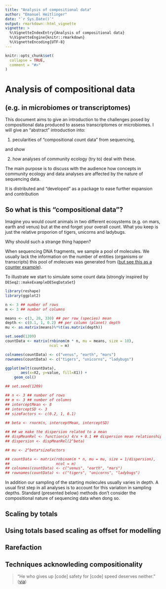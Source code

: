 ```yaml
---
title: "Analysis of compositional data"
author: "Emanuel Heitlinger"
date: "`r Sys.Date()`"
output: rmarkdown::html_vignette
vignette: >
  %\VignetteIndexEntry{Analysis of compositional data}
  %\VignetteEngine{knitr::rmarkdown}
  %\VignetteEncoding{UTF-8}
---
```


```r
knitr::opts_chunk$set(
  collapse = TRUE,
  comment = "#>"
)
```

# Analysis of compositional data 
## (e.g. in microbiomes or transcriptomes)

This document aims to give an introduction to the challenges posed by
compositional data produced to assess transcriptomes or microbiomes. I
will give an "abstract" introduction into:

1. pecularities of "compositional count data" from sequencing, 

and show

2. how analyses of community ecology (try to) deal with these. 

The main purpose is to discuss with the audience how concepts in
community ecology and data analyses are affected by the nature of
sequencing data.

It is distributed and "developed" as a package to ease further
expansion and contribution

## So what is this "compositional data"?

Imagine you would count animals in two different ecosystems (e.g. on
mars, earth and venus) but at the end forget your overall count. What
you keep is just the relative proporion of tigers, unicorns and
ladybugs.

Why should such a strange thing happen? 

When sequencing DNA fragments, we sample a pool of molecules. We
usually lack the information on the number of entities (organisms or
transcripts) this pool of molecues was generated from
([but see this as a counter example](https://www.nature.com/articles/nature24460)).

To illustrate we start to simulate some count data (strongly inspired
by `DESeq2::makeExampleDESeqDataSet`)


```r
library(reshape)
library(ggplot2)

n <- 3 ## number of rows
m <- 3 ## number of columns

means <- c(3, 28, 330) ## per row (species) mean
depth <- c(0.1, 1, 0.2) ## per column (planet) depth
mu <- as.matrix(means)%*%t(as.matrix(depth))

set.seed(1209)
countData <- matrix(rnbinom(m * n, mu = means, size = 10), 
                    ncol = m)

colnames(countData) <- c("venus", "earth", "mars")
rownames(countData) <- c("tigers", "unicorns", "ladybugs")

ggplot(melt(countData),
       aes(x=X2, y=value, fill=X1)) +
    geom_col()

```



```r
## set.seed(1209)

## n <- 3 ## number of rows
## m <- 3 ## number of columns
## interceptMean <- 8
## interceptSD <- 3
## sizeFactors <- c(0.2, 1, 0.1)
    
## beta <- rnorm(n, interceptMean, interceptSD)

## ## we make the dispersion related to a mean
## dispMeanRel <- function(x) 4/x + 0.1 ## dispersion mean relationship
## dispersion <- dispMeanRel(2^beta)

## mu <- 2^beta*sizeFactors

## countData <- matrix(rnbinom(m * n, mu = mu, size = 1/dispersion), 
##                     ncol = m)
## colnames(countData) <- c("venus", "earth", "mars")
## rownames(countData) <- c("tigers", "unicorns", "ladybugs")

```


In addition our sampling of the starting molecules usually varies in
depth. A usual first step in all analyses is to account for this
variation in sampling depths. Standard (presented below) methods
don't consider the compositional nature of sequencing data when dong
so.

## Scaling by totals



## Using totals based scaling as offset for modelling

## Rarefaction

## Techniques acknowleding compositionality

> "He who gives up [code] safety for [code] speed deserves neither."
([via](https://twitter.com/hadleywickham/status/504368538874703872))
